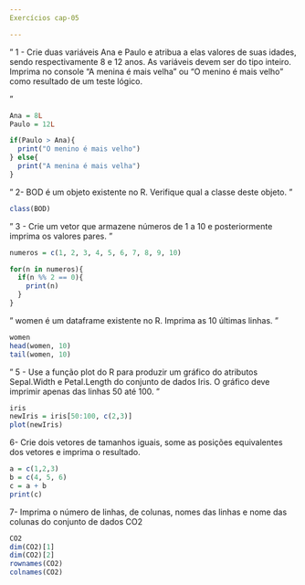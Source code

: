 ```yaml
---
Exercícios cap-05

---
```


"
1 - Crie duas variáveis Ana e Paulo e atribua a elas valores de suas idades, sendo respectivamente 8 e 12 anos. As
variáveis devem ser do tipo inteiro. Imprima no console "A menina é mais velha" ou "O menino é mais velho"
como resultado de um teste lógico.

"

```r
Ana = 8L
Paulo = 12L

if(Paulo > Ana){
  print("O menino é mais velho")
} else{
  print("A menina é mais velha")
}

```
"
2- BOD é um objeto existente no R. Verifique qual a classe deste objeto.
"
```r
class(BOD)
```
"
3 - Crie um vetor que armazene números de 1 a 10 e posteriormente imprima os valores pares.
"
```r
numeros = c(1, 2, 3, 4, 5, 6, 7, 8, 9, 10)

for(n in numeros){
  if(n %% 2 == 0){
    print(n)
  }
}

```
"
women é um dataframe existente no R. Imprima as 10 últimas linhas.
"
```r
women
head(women, 10)
tail(women, 10)
```
"
5 - Use a função plot do R para produzir um gráfico do atributos Sepal.Width e Petal.Length do conjunto de
dados Iris. O gráfico deve imprimir apenas das linhas 50 até 100.
"
```r
iris
newIris = iris[50:100, c(2,3)]
plot(newIris)
```
6- Crie dois vetores de tamanhos iguais, some as posições equivalentes dos vetores e imprima o resultado.
```r
a = c(1,2,3)
b = c(4, 5, 6)
c = a + b 
print(c)
```
7- Imprima o número de linhas, de colunas, nomes das linhas e nome das colunas do conjunto de dados CO2

```r
CO2
dim(CO2)[1]
dim(CO2)[2]
rownames(CO2)
colnames(CO2)

```

